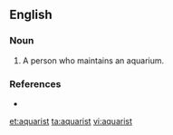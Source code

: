 ==English==

===Noun===
{{en-noun}}

# A person who maintains an aquarium.

===References===
* {{R:Dictionary.com}}

[[et:aquarist]]
[[ta:aquarist]]
[[vi:aquarist]]